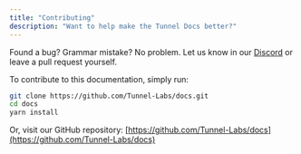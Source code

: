 ```yaml
---
title: "Contributing"
description: "Want to help make the Tunnel Docs better?"
---
```


Found a bug? Grammar mistake? No problem. Let us know in our [Discord](https://discord.gg/zMw6ZF2qCf) or leave a pull request yourself.

To contribute to this documentation, simply run:

```sh
git clone https://github.com/Tunnel-Labs/docs.git
cd docs
yarn install
```

Or, visit our GitHub repository: [https://github.com/Tunnel-Labs/docs](https://github.com/Tunnel-Labs/docs)
